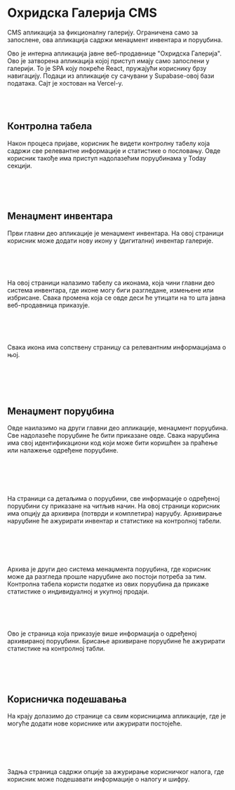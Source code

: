

# Охридска Галерија CMS

CMS апликација за фикционалну галерију. Ограничена само за запослене, ова апликација садржи менаџмент инвентара и поруџбина.

<HeroImage image={OchridGalleryCMSImg} title="Охридска Галерија CMS" />

Ово је интерна апликација јавне веб-продавнице "Охридска Галерија". Ово је затворена апликација којој приступ имају само запослени у галерији. То је SPA коју покреће React, пружајући кориснику брзу навигацију. Подаци из апликације су сачувани у Supabase-овој бази података. Сајт је хостован на Vercel-у.

<br />
<br />

## Контролна табела

Након процеса пријаве, корисник ће видети контролну табелу која садржи све релевантне информације и статистике о пословању. Овде корисник такође има приступ надолазећим поруџбинама у Today секцији.

<br />

<ArticleImage image={CmsImg1} alt="Контролна табела" isResponsive={false} />

<br />
<br />

## Менаџмент инвентара

Први главни део апликације је менаџмент инвентара. На овој страници корисник може додати нову икону у (дигитални) инвентар галерије.

<br />

<ArticleImage image={CmsImg2} alt="Менаџмент инвентара" isResponsive={false} />

<br />
<br />

На овој страници налазимо табелу са иконама, која чини главни део система инвентара, где иконе могу биги разгледане, измењене или избрисане. Свака промена која се овде деси ће утицати на то шта јавна веб-продавница приказује.

<br />

<ArticleImage image={CmsImg3} alt="Табела са иконама" isResponsive={false} />

<br />
<br />

Свака икона има сопствену страницу са релевантним информацијама о њој.

<br />

<ArticleImage
   image={CmsImg4}
   alt="Страница са детаљима о икони"
   isResponsive={false}
/>

<br />
<br />

## Менаџмент поруџбина

Овде наилазимо на други главни део апликације, менаџмент поруџбина. Све надолазеће поруџбине ће бити приказане овде. Свака наруџбина има свој идентификациони код који може бити коришћен за праћење или налажење одређене поруџбине.

<br />

<ArticleImage
   image={CmsImg5}
   alt="Табела са поруџбинама"
   isResponsive={false}
/>

<br />
<br />

На страници са детаљима о поруџбини, све информације о одређеној поруџбини су приказане на читљив начин. На овој страници корисник има опцију да архивира (потврди и комплетира) наруџбу. Архивирање наруџбине ће ажурирати инвентар и статистике на контролној табели.

<br />

<ArticleImage
   image={CmsImg6}
   alt="Страница са детаљима о поруџбини"
   isResponsive={false}
/>

<br />
<br />

Архива је други део система менаџмента поруџбина, где корисник може да разгледа прошле наруџбине ако постоји потреба за тим. Контролна табела користи податке из ових поруџбина да прикаже статистике о индивидуалној и укупној продаји.

<br />

<ArticleImage image={CmsImg7} alt="Архива" isResponsive={false} />

<br />
<br />

Ово је страница која приказује више информација о одређеној архивираној поруџбини. Брисање архивиране поруџбине ће ажурирати статистике на контролној табли.

<br />

<ArticleImage image={CmsImg8} alt="Архивирана поруџбина" isResponsive={false} />

<br />
<br />

## Корисничка подешавања

На крају долазимо до странице са свим корисницима апликације, где је могуће додати нове кориснике или ажурирати постојеће.

<br />

<ArticleImage
   image={CmsImg9}
   alt="Страница са корисницима"
   isResponsive={false}
/>

<br />
<br />

Задња страница садржи опције за ажурирање корисничког налога, где корисник може подешавати информације о налогу и шифру.

<br />

<ArticleImage
   image={CmsImg10}
   alt="Страница за ажурирање корисничком налога"
   isResponsive={false}
/>

<br />
